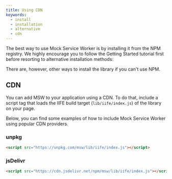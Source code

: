 ```yaml
---
title: Using CDN
keywords:
  - install
  - installation
  - alternative
  - cdn
---
```


The best way to use Mock Service Worker is by installing it from the NPM registry. We highly encourage you to follow the Getting Started tutorial first before resorting to alternative installation methods:


<PageCard
  icon={AcademicCapIcon}
  url="/docs/getting-started"
  title="Getting started"
  description="Three steps to get started with Mock Service Worker."
/>

There are, however, other ways to install the library if you can't use NPM.

## CDN

You can add MSW to your application using a CDN. To do that, include a script tag that loads the IIFE build target (`lib/iife/index.js`) of the library on your page.

Below, you can find some examples of how to include Mock Service Worker using popular CDN providers.

### unpkg

```html
<script src="https://unpkg.com/msw/lib/iife/index.js"></script>
```

### jsDelivr

```html
<script src="https://cdn.jsdelivr.net/npm/msw/lib/iife/index.js"></script>
```
